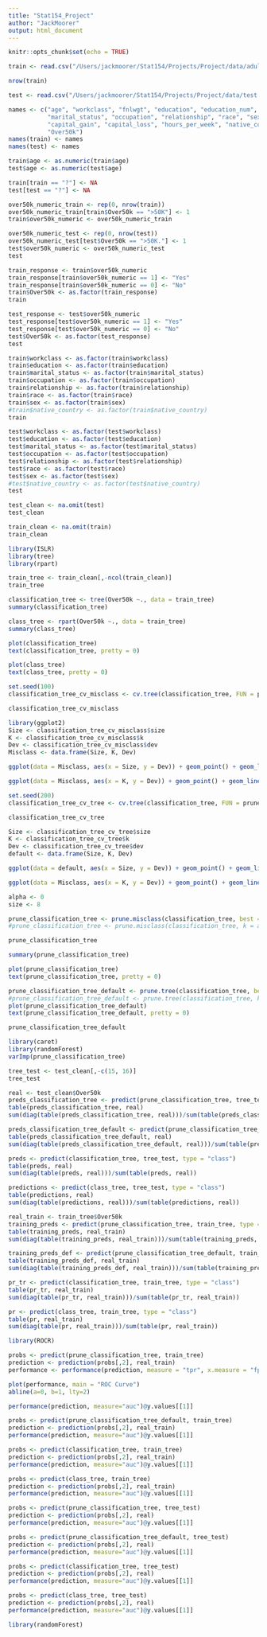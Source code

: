 ```yaml
---
title: "Stat154_Project"
author: "JackMoorer"
output: html_document
---
```


```r
knitr::opts_chunk$set(echo = TRUE)
```

```r
train <- read.csv("/Users/jackmoorer/Stat154/Projects/Project/data/adult.csv", header = FALSE, sep = ",", strip.white=TRUE, stringsAsFactors = FALSE)
```

```r
nrow(train)
```
```r
test <- read.csv("/Users/jackmoorer/Stat154/Projects/Project/data/test.csv", header = FALSE, sep = ",", strip.white=TRUE, stringsAsFactors = FALSE)
```

```r
names <- c("age", "workclass", "fnlwgt", "education", "education_num",
           "marital_status", "occupation", "relationship", "race", "sex",
           "capital_gain", "capital_loss", "hours_per_week", "native_country",
           "Over50k")
names(train) <- names
names(test) <- names
```

```r
train$age <- as.numeric(train$age)
test$age <- as.numeric(test$age)
```

```r
train[train == "?"] <- NA
test[test == "?"] <- NA
```

```r
over50k_numeric_train <- rep(0, nrow(train))
over50k_numeric_train[train$Over50k == ">50K"] <- 1
train$over50k_numeric <- over50k_numeric_train

over50k_numeric_test <- rep(0, nrow(test))
over50k_numeric_test[test$Over50k == ">50K."] <- 1
test$over50k_numeric <- over50k_numeric_test
test
```
```r
train_response <- train$over50k_numeric
train_response[train$over50k_numeric == 1] <- "Yes"
train_response[train$over50k_numeric == 0] <- "No"
train$Over50k <- as.factor(train_response)
train
```
```r
test_response <- test$over50k_numeric
test_response[test$over50k_numeric == 1] <- "Yes"
test_response[test$over50k_numeric == 0] <- "No"
test$Over50k <- as.factor(test_response)
test
```
```r
train$workclass <- as.factor(train$workclass)
train$education <- as.factor(train$education)
train$marital_status <- as.factor(train$marital_status)
train$occupation <- as.factor(train$occupation)
train$relationship <- as.factor(train$relationship)
train$race <- as.factor(train$race)
train$sex <- as.factor(train$sex)
#train$native_country <- as.factor(train$native_country)
train
```

```r
test$workclass <- as.factor(test$workclass)
test$education <- as.factor(test$education)
test$marital_status <- as.factor(test$marital_status)
test$occupation <- as.factor(test$occupation)
test$relationship <- as.factor(test$relationship)
test$race <- as.factor(test$race)
test$sex <- as.factor(test$sex)
#test$native_country <- as.factor(test$native_country)
test
```

```r
test_clean <- na.omit(test)
test_clean
```

```r
train_clean <- na.omit(train)
train_clean
```
```r
library(ISLR)
library(tree)
library(rpart)
```

```r
train_tree <- train_clean[,-ncol(train_clean)]
train_tree
```

```r
classification_tree <- tree(Over50k ~., data = train_tree)
summary(classification_tree)
```

```r
class_tree <- rpart(Over50k ~., data = train_tree)
summary(class_tree)
```

```r
plot(classification_tree)
text(classification_tree, pretty = 0)
```

```r
plot(class_tree)
text(class_tree, pretty = 0)
```
```r
set.seed(100)
classification_tree_cv_misclass <- cv.tree(classification_tree, FUN = prune.misclass)
```

```r
classification_tree_cv_misclass
```
```r
library(ggplot2)
Size <- classification_tree_cv_misclass$size
K <- classification_tree_cv_misclass$k
Dev <- classification_tree_cv_misclass$dev
Misclass <- data.frame(Size, K, Dev)
```

```r
ggplot(data = Misclass, aes(x = Size, y = Dev)) + geom_point() + geom_line() + ggtitle("Size of Tree vs Error for Misclass Method")
```

```r
ggplot(data = Misclass, aes(x = K, y = Dev)) + geom_point() + geom_line() + ggtitle("Cost-Complexity vs Error for Misclass Method")
```

```r
set.seed(200)
classification_tree_cv_tree <- cv.tree(classification_tree, FUN = prune.tree)
```

```r
classification_tree_cv_tree
```

```r
Size <- classification_tree_cv_tree$size
K <- classification_tree_cv_tree$k
Dev <- classification_tree_cv_tree$dev
default <- data.frame(Size, K, Dev)
```

```r
ggplot(data = default, aes(x = Size, y = Dev)) + geom_point() + geom_line() + ggtitle("Size of Tree vs Error for Default Method")
```
```r
ggplot(data = Misclass, aes(x = K, y = Dev)) + geom_point() + geom_line() + ggtitle("Cost-Complexity vs Error for Default Method")
```
```r
alpha <- 0
size <- 8
```

```r
prune_classification_tree <- prune.misclass(classification_tree, best = size)
#prune_classification_tree <- prune.misclass(classification_tree, k = alpha)
```

```r
prune_classification_tree
```

```r
summary(prune_classification_tree)
```

```r
plot(prune_classification_tree)
text(prune_classification_tree, pretty = 0)
```

```r
prune_classification_tree_default <- prune.tree(classification_tree, best = size)
#prune_classification_tree_default <- prune.tree(classification_tree, k = alpha
plot(prune_classification_tree_default)
text(prune_classification_tree_default, pretty = 0)
```

```r
prune_classification_tree_default
```

```r
library(caret)
library(randomForest)
varImp(prune_classification_tree)
```

```r
tree_test <- test_clean[,-c(15, 16)]
tree_test
```

```r
real <- test_clean$Over50k
preds_classification_tree <- predict(prune_classification_tree, tree_test, type = "class")
table(preds_classification_tree, real)
sum(diag(table(preds_classification_tree, real)))/sum(table(preds_classification_tree, real))
```
```r
preds_classification_tree_default <- predict(prune_classification_tree_default, tree_test, type = "class")
table(preds_classification_tree_default, real)
sum(diag(table(preds_classification_tree_default, real)))/sum(table(preds_classification_tree_default, real))
```

```r
preds <- predict(classification_tree, tree_test, type = "class")
table(preds, real)
sum(diag(table(preds, real)))/sum(table(preds, real))
```

```r
predictions <- predict(class_tree, tree_test, type = "class")
table(predictions, real)
sum(diag(table(predictions, real)))/sum(table(predictions, real))
```

```r
real_train <- train_tree$Over50k
training_preds <- predict(prune_classification_tree, train_tree, type = "class")
table(training_preds, real_train)
sum(diag(table(training_preds, real_train)))/sum(table(training_preds, real_train))
```


```r
training_preds_def <- predict(prune_classification_tree_default, train_tree, type = "class")
table(training_preds_def, real_train)
sum(diag(table(training_preds_def, real_train)))/sum(table(training_preds_def, real_train))
```
```r
pr_tr <- predict(classification_tree, train_tree, type = "class")
table(pr_tr, real_train)
sum(diag(table(pr_tr, real_train)))/sum(table(pr_tr, real_train))
```
```r
pr <- predict(class_tree, train_tree, type = "class")
table(pr, real_train)
sum(diag(table(pr, real_train)))/sum(table(pr, real_train))
```
```r
library(ROCR)
```
```r
probs <- predict(prune_classification_tree, train_tree)
prediction <- prediction(probs[,2], real_train)
performance <- performance(prediction, measure = "tpr", x.measure = "fpr")
```

```r
plot(performance, main = "ROC Curve")
abline(a=0, b=1, lty=2)
```

```r
performance(prediction, measure="auc")@y.values[[1]]
```

```r
probs <- predict(prune_classification_tree_default, train_tree)
prediction <- prediction(probs[,2], real_train)
performance(prediction, measure="auc")@y.values[[1]]
```

```r
probs <- predict(classification_tree, train_tree)
prediction <- prediction(probs[,2], real_train)
performance(prediction, measure="auc")@y.values[[1]]
```
```r
probs <- predict(class_tree, train_tree)
prediction <- prediction(probs[,2], real_train)
performance(prediction, measure="auc")@y.values[[1]]
```
```r
probs <- predict(prune_classification_tree, tree_test)
prediction <- prediction(probs[,2], real)
performance(prediction, measure="auc")@y.values[[1]]
```
```r
probs <- predict(prune_classification_tree_default, tree_test)
prediction <- prediction(probs[,2], real)
performance(prediction, measure="auc")@y.values[[1]]
```

```r
probs <- predict(classification_tree, tree_test)
prediction <- prediction(probs[,2], real)
performance(prediction, measure="auc")@y.values[[1]]
```

```r
probs <- predict(class_tree, tree_test)
prediction <- prediction(probs[,2], real)
performance(prediction, measure="auc")@y.values[[1]]
```

```r
library(randomForest)
```

```r

```



